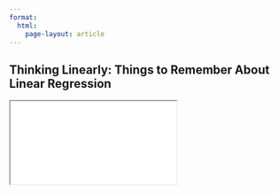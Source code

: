 ```yaml
---
format: 
  html:
    page-layout: article
---
```


## Thinking Linearly: Things to Remember About Linear Regression

<iframe src="12-lecture-slides.html" name="12-lecture-slides"></iframe>






